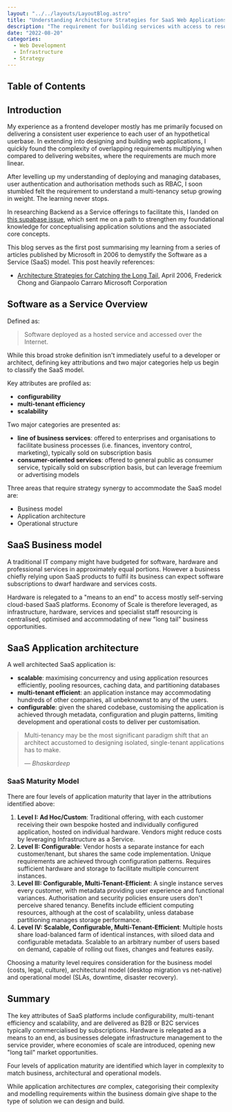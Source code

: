 ```yaml
---
layout: "../../layouts/LayoutBlog.astro"
title: "Understanding Architecture Strategies for SaaS Web Applications"
description: "The requirement for building services with access to resources isolated by customer requires careful consideration."
date: "2022-08-20"
categories:
  - Web Development
  - Infrastructure
  - Strategy
---
```



## Table of Contents

## Introduction

My experience as a frontend developer mostly has me primarily focused on delivering a consistent user experience to each user of an hypothetical userbase. In extending into designing and building web applications, I quickly found the complexity of overlapping requirements multiplying when compared to delivering websites, where the requirements are much more linear.

After levelling up my understanding of deploying and managing databases, user authentication and authorisation methods such as RBAC, I soon stumbled felt the requirement to understand a multi-tenancy setup growing in weight. The learning never stops.

In researching Backend as a Service offerings to facilitate this, I landed on [this supabase issue](https://github.com/supabase/supabase/discussions/1615), which sent me on a path to strengthen my foundational knowledge for conceptualising application solutions and the associated core concepts.

This blog serves as the first post summarising my learning from a series of articles <Ref id="1" /><Ref id="2" /> published by Microsoft in 2006 to demystify the Software as a Service (SaaS) model. This post heavily references:

- [Architecture Strategies for Catching the Long Tail](https://web.archive.org/web/20080510114812/http://msdn.microsoft.com/en-us/library/aa479069.aspx), April 2006, Frederick Chong and Gianpaolo Carraro
   Microsoft Corporation


## Software as a Service Overview

Defined as:

> Software deployed as a hosted service and accessed over the Internet.

While this broad stroke definition isn't immediately useful to a developer or architect, defining key attributions and two major categories help us begin to classify the SaaS model.

Key attributes are profiled as:

- **configurability**
- **multi-tenant efficiency**
- **scalability**

Two major categories are presented as:

- **line of business services**: offered to enterprises and organisations to facilitate business processes (i.e. finances, inventory control, marketing), typically sold on subscription basis
- **consumer-oriented services**: offered to general public as consumer service, typically sold on subscription basis, but can leverage freemium or advertising models

Three areas that require strategy synergy to accommodate the SaaS model are:

- Business model
- Application architecture
- Operational structure

## SaaS Business model

A traditional IT company might have budgeted for software, hardware and professional services in approximately equal portions. However a business chiefly relying upon SaaS products to fulfil its business can expect software subscriptions to dwarf hardware and services costs.

Hardware is relegated to a "means to an end" to access mostly self-serving cloud-based SaaS platforms. Economy of Scale is therefore leveraged, as infrastructure, hardware, services and specialist staff resourcing is centralised, optimised and accommodating of new "long tail" business opportunities. <Ref id="3" />

## SaaS Application architecture

A well architected SaaS application is:

- **scalable**: maximising concurrency and using application resources efficiently, pooling resources, caching data, and partitioning databases
- **multi-tenant efficient**: an application instance may accommodating hundreds of other companies, all unbeknownst to any of the users.
- **configurable**: given the shared codebase, customising the application is achieved through metadata, configuration and plugin patterns, limiting development and operational costs to deliver per customisation.

> Multi-tenancy may be the most significant paradigm shift that an architect accustomed to designing isolated, single-tenant applications has to make.
>
> &mdash; <cite>Bhaskardeep</cite> <Ref id="4" />

### SaaS Maturity Model

There are four levels of application maturity that layer in the attributions identified above:

1. **Level I: Ad Hoc/Custom**: Traditional offering, with each customer receiving their own bespoke hosted and individually configured application, hosted on individual hardware. Vendors might reduce costs by leveraging Infrastructure as a Service.
2. **Level II: Configurable**: Vendor hosts a separate instance for each customer/tenant, but shares the same code implementation. Unique requirements are achieved through configuration patterns. Requires sufficient hardware and storage to facilitate multiple concurrent instances.
3. **Level III: Configurable, Multi-Tenant-Efficient**: A single instance serves every customer, with metadata providing user experience and functional variances. Authorisation and security policies ensure users don't perceive shared tenancy. Benefits include efficient computing resources, although at the cost of scalability, unless database partitioning manages storage performance.
4. **Level IV: Scalable, Configurable, Multi-Tenant-Efficient**: Multiple hosts share load-balanced farm of identical instances, with siloed data and configurable metadata. Scalable to an arbitrary number of users based on demand, capable of rolling out fixes, changes and features easily.

Choosing a maturity level requires consideration for the business model (costs, legal, culture), architectural model (desktop migration vs net-native) and operational model (SLAs, downtime, disaster recovery).

## Summary

The key attributes of SaaS platforms include configurability, multi-tenant efficiency and scalability, and are delivered as B2B or B2C services typically commercialised by subscriptions. Hardware is relegated as a means to an end, as businesses delegate infrastructure management to the service provider, where economies of scale are introduced, opening new "long tail" market opportunities.

Four levels of application maturity are identified which layer in complexity to match business, architectural and operational models.

While application architectures _are_ complex, categorising their complexity and modelling requirements within the business domain give shape to the type of solution we can design and build.



<BlogReferences>
  <BlogReference
    id="1"
    title="Architecture Strategies for Catching the Long Tail"
    author="Frederick Chong, Gianpaolo Carraro, and Roger Wolter"
    year="2006"
    month="June"
    publication="Microsoft Corporation"
    url="https://web.archive.org/web/20080510114523/https://msdn.microsoft.com/en-us/library/aa479086.aspx"
  />
  <BlogReference
    id="2"
    title="Multi-Tenant Data Architecture"
    author="Frederick Chong, Gianpaolo Carraro, and Roger Wolter"
    year="2006"
    month="June"
    publication="Microsoft Corporation"
    url="https://web.archive.org/web/20080510114523/https://msdn.microsoft.com/en-us/library/aa479086.aspx"
  />
  <BlogReference
    id="3"
    title="The Long Tail"
    author="Chris Anderson"
    year="2004"
    month="October"
    publication="Wired"
    url="https://www.wired.com/2004/10/tail"
  />
  <BlogReference
    id="4"
    title="Cloud Computing - SaaS"
    author="Bhaskardeep"
    year="2021"
    month="February"
    publication="C Sharp Corner"
    url="https://www.c-sharpcorner.com/uploadfile/bhaskardeep/cloud-computing-saas/"
  />
</BlogReferences>
